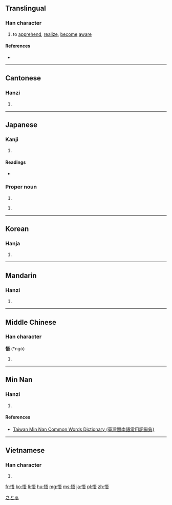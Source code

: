 ==Translingual==

===Han character===
{{Han char|rn=61|rad=心|as=07|sn=10|four=9106<sub>1</sub>|canj=心一一口 (PMMR)|ids=⿰[[忄]][[吾]]}}

# to [[apprehend]], [[realize]], [[become]] [[aware]]

====References====
* {{Han ref|kx=0388.050|dkj=10680|dj=0720.200|hdz=42303.040|uh=609F|ud=24735|bh=AEA9|bd=44713}}

----

==Cantonese==

===Hanzi===
{{yue-hanzi|jyut=ng6|y=ng6}}

# {{defn|lang=yue|sort=心07}}

----

==Japanese==

===Kanji===
{{ja-kanji|grade=c|rs=心07}}

# {{defn|lang=ja|sort=心07}}

====Readings====
* {{ja-readings|goon=[[ぐ]] (gu) {{non-joyo-reading}}|kanon=[[ご]] (go)|kun=[[さとる]] (satoru), [[さとり]] (satori)}}

===Proper noun===
{{ja-pos|k|proper|hira=さとる|rom=Satoru}}

# {{given name|male|lang=ja}}

{{ja-pos|k|proper|hira=さとし|rom=Satoshi}}

# {{given name|male|lang=ja}}

[[Category:Japanese male given names|さとる]]

----

==Korean==

===Hanja===
{{ko-hanja|hangeul=오|eumhun=|rv=o|mr=o|y=o}}

# {{defn|lang=ko|sort=心07}}

----

==Mandarin==

===Hanzi===
{{cmn-hanzi|pin=[[wù]] ([[wu4]])|wg=wu<sup>4</sup>}}

# {{defn|lang=cmn|sort=心07}}

----

==Middle Chinese==

===Han character===
'''悟''' (*ngò)<!--note: asterisk indicates that this character appears more than four times in the Tang Dynasty corpus of literature-->

# {{defn|lang=ltc|sort=心07}}

----

==Min Nan==

===Hanzi===
{{nan-hanzi|tlpa=[[ngōo]] (ngoo<sup>7</sup>)}}

# {{defn|lang=nan|sort=心07}}

====References====
*[http://twblg.dict.edu.tw/holodict_new/index.html Taiwan Min Nan Common Words Dictionary (臺灣閩南語常用詞辭典)]

----

==Vietnamese==

===Han character===
{{vi-hantu|[[ngộ]]|rs=心07}}

# {{defn|lang=vi|sort=心07}}

[[fr:悟]]
[[ko:悟]]
[[li:悟]]
[[hu:悟]]
[[mg:悟]]
[[ms:悟]]
[[ja:悟]]
[[pl:悟]]
[[zh:悟]]